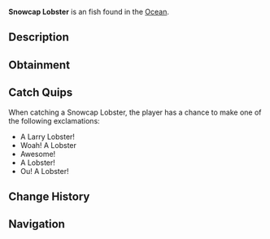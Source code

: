{{FishInfobox
|image          = Snowcap Lobster.png
|rarity         = Unusual
|sea            = First Sea, Second Sea
|location       = [[Ocean]]
|sublocation    = 
|sources        = Lobster Cage
|radar_location = 
|xp             = 460
|weather        = Foggy
|time           = 
|season         = Winter, Spring
|bait           = 
|base_weight    = 3
|base_value     = 730
|weight_range   = 2
|base_chance    = 45
|base_resil     = 65
}}
'''Snowcap Lobster''' is an {{Rarity|Unusual}} fish found in the [[Ocean]].

== Description ==
{{Description|Lobsters are valuable crustaceans known for their rich, succulent meat. Lobsters are most active in the summer to autumn, and are commonly caught in crab cages during calm clear days.|Bestiary Entry}}

== Obtainment ==
{{Description|Caught in oceans using a lobster cage.|Bestiary Hint}}

== Catch Quips ==
When catching a Snowcap Lobster, the player has a chance to make one of the following exclamations:
* A Larry Lobster!
* Woah! A Lobster
* Awesome!
* A Lobster!
* Ou! A Lobster!

== Change History ==
{{Change History|{{subst:Current Version}}}}

== Navigation ==
{{Fish Navbox|Ocean}}